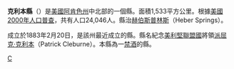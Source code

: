 {{Unreferenced|time=2019-01-16T15:05:03+00:00}}
{{Infobox U.S. County|
 county  = 克利本縣 |
 state = 阿肯色州 |
 en county  = Cleburne County |
 en state = Arkansas |
 seal =  |
 map = Map of Arkansas highlighting Cleburne County.svg|
 map size = 225 |
 founded = 1883年2月20日|
 seat = [[赫伯斯普林斯|赫伯斯普林斯]] | 
 area = 1,533 [[square_kilometer|km²]] (592 [[square_mile|mi²]]) |
 area land = 1,432 km² (553 mi²) |
 area water = 101 km² (39 mi²) |
 area percentage = 6.57% |
 census yr = 2000|
 pop = 24,046 |
 density = 17 |
 web =  |
|}}
'''克利本縣'''（{{lang-en|Cleburne County}}）是[[美國|美國]][[阿肯色州|阿肯色州]]中北部的一個縣。面積1,533平方公里。根據[[美國2000年人口普查|美國2000年人口普查]]，共有人口24,046人。縣治[[赫伯斯普林斯|赫伯斯普林斯]]（Heber Springs）。

成立於1883年2月20日，是該州最近成立的縣。縣名紀念[[美利堅聯盟國|美利堅聯盟國]]將領[[派屈克·克利本|派屈克·克利本]]（Patrick Cleburne）。本縣為一[[禁酒|禁酒]]的縣。
{{克利本縣 (阿肯色州)}}
{{Arkansas}}
[[Category:阿肯色州行政区划|C]]